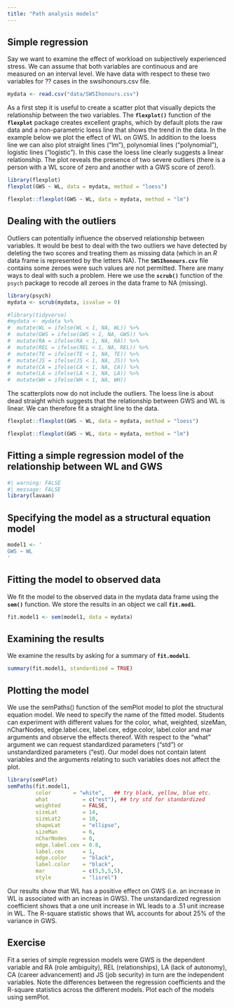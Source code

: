 ```yaml
---
title: "Path analysis models"
---
```


## Simple regression

Say we want to examine the effect of workload on subjectively experienced stress. We can assume that both variables are continuous and are measured on an interval level. We have data with respect to these two variables for ?? cases in the swsihonours.csv file.

```r
mydata <- read.csv("data/SWSIhonours.csv")
```

As a first step it is useful to create a scatter plot that visually depicts the relationship between the two variables. The **`flexplot()`** function of the **`flexplot`** package creates excellent graphs, which by default plots the raw data and a non-parametric loess line that shows the trend in the data. In the example below we plot the effect of WL on GWS. In addition to the loess line we can also plot straight lines ("lm"), polynomial lines ("polynomial"), logistic lines ("logistic"). In this case the loess line clearly suggests a linear relationship. The plot reveals the presence of two severe outliers (there is a person with a WL score of zero and another with a GWS score of zero!).

```r
library(flexplot)
flexplot(GWS ~ WL, data = mydata, method = "loess")
```

```r
flexplot::flexplot(GWS ~ WL, data = mydata, method = "lm")
```

## Dealing with the outliers

Outliers can potentially influence the observed relationship between variables. It would be best to deal with the two outliers we have detected by deleting the two scores and treating them as missing data (which in an *R* data frame is represented by the letters NA). The **`SWSIhonours.csv`** file contains some zeroes were such values are not permitted. There are many ways to deal with such a problem. Here we use the **`scrub()`** function of the `psych` package to recode all zeroes in the data frame to NA (missing).

```r
library(psych)
mydata <- scrub(mydata, isvalue = 0)

#library(tidyverse)
#mydata <- mydata %>% 
#  mutate(WL = ifelse(WL < 1, NA, WL)) %>% 
#  mutate(GWS = ifelse(GWS < 1, NA, GWS)) %>% 
#  mutate(RA = ifelse(RA < 1, NA, RA)) %>%
#  mutate(REL = ifelse(REL < 1, NA, REL)) %>%
#  mutate(TE = ifelse(TE < 1, NA, TE)) %>%
#  mutate(JS = ifelse(JS < 1, NA, JS)) %>%
#  mutate(CA = ifelse(CA < 1, NA, CA)) %>%
#  mutate(LA = ifelse(LA < 1, NA, LA)) %>%  
#  mutate(WH = ifelse(WH < 1, NA, WH))
```

The scatterplots now do not include the outliers. The loess line is about dead straight which suggests that the relationship between GWS and WL is linear. We can therefore fit a straight line to the data.

```r
flexplot::flexplot(GWS ~ WL, data = mydata, method = "loess")
```


```r
flexplot::flexplot(GWS ~ WL, data = mydata, method = "lm")
```

## Fitting a simple regression model of the relationship between WL and GWS

```r
#| warning: FALSE
#| message: FALSE
library(lavaan)
```

## Specifying the model as a structural equation model
```r
model1 <- '
GWS ~ WL
'
```

## Fitting the model to observed data

We fit the model to the observed data in the mydata data frame using the **`sem()`** function. We store the results in an object we call **`fit.mod1`**.

```r
fit.model1 <- sem(model1, data = mydata)
```

## Examining the results

We examine the results by asking for a summary of **`fit.model1`**.

```r
summary(fit.model1, standardized = TRUE)
```

## Plotting the model

We use the semPaths() function of the semPlot model to plot the structural equation model. We need to specify the name of the fitted model. Students can experiment with different values for the color, what, weighted, sizeMan, nCharNodes, edge.label.cex, label.cex, edge.color, label.color and mar arguments and observe the effects thereof. With respect to the "what" argument we can request standardized parameters ("std") or unstandardized parameters ("est). Our model does not contain latent variables and the arguments relating to such variables does not affect the plot.

```r
library(semPlot)
semPaths(fit.model1,
         color       = "white",   ## try black, yellow, blue etc.
         what           = c("est"), ## try std for standardized
         weighted       = FALSE,
         sizeLat        = 14,
         sizeLat2       = 10,          
         shapeLat       = "ellipse",
         sizeMan        = 6,
         nCharNodes     = 0,
         edge.label.cex = 0.8,
         label.cex      = 1, 
         edge.color     = "black",
         label.color    = "black",
         mar            = c(5,5,5,5),
         style          = "lisrel")
```
Our results show that WL has a positive effect on GWS (i.e. an increase in WL is associated with an increas in GWS). The unstandardized regression coefficient shows that a one unit increase in WL leads to a .51 unit increase in WL. The R-square statistic shows that WL accounts for about 25% of the variance in GWS.

## Exercise

Fit a series of simple regression models were GWS is the dependent variable and RA (role ambiguity), REL (relationships), LA (lack of autonomy), CA (career advancement) and JS (job security) in turn are the independent variables. Note the differences between the regression coefficients and the R-square statistics across the different models. Plot each of the models using semPlot.
